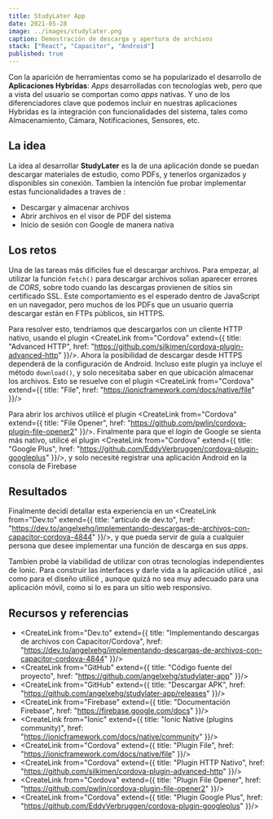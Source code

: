 ```yaml
---
title: StudyLater App
date: 2021-05-28
image: ../images/studylater.png
caption: Demostración de descarga y apertura de archivos
stack: ["React", "Capacitor", "Android"]
published: true
---
```


Con la aparición de herramientas como <CreateLink from="Ionic"/> se ha popularizado el desarrollo de **Aplicaciones Hybridas**: *Apps* desarrolladas con tecnologías web, pero que a vista del usuario se comportan como *apps* nativas. Y uno de los diferenciadores clave que podemos incluir en nuestras aplicaciones Hybridas es la integración con funcionalidades del sistema, tales como Almacenamiento, Cámara, Notificaciones, Sensores, etc.

## La idea

La idea al desarrollar **StudyLater** es la de una aplicación donde se puedan descargar materiales de estudio, como PDFs, y tenerlos organizados y disponibles sin conexión. Tambien la intención fue probar implementar estas funcionalidades a traves de <CreateLink from="Capacitor"/>:

- Descargar y almacenar archivos
- Abrir archivos en el visor de PDF del sistema
- Inicio de sesión con Google de manera nativa

## Los retos

Una de las tareas más dificiles fue el descargar archivos. Para empezar, al utilizar la función `fetch()` para descargar archivos solian aparecer errores de *CORS*, sobre todo cuando las descargas provienen de sitios sin certificado SSL. Este comportamiento es el esperado dentro de JavaScript en un navegador, pero muchos de los PDFs que un usuario querria descargar están en FTPs públicos, sin HTTPS.

Para resolver esto, tendríamos que descargarlos con un cliente HTTP nativo, usando el plugin <CreateLink from="Cordova" extend={{
  title: "Advanced HTTP",
  href: "https://github.com/silkimen/cordova-plugin-advanced-http"
}}/>. Ahora la posibilidad de descargar desde HTTPS dependerá de la configuración de Android. Incluso este plugin ya incluye el método `download()`, y solo necesitaba saber en que ubicación almacenar los archivos. Esto se resuelve con el plugin <CreateLink from="Cordova" extend={{
  title: "File",
  href: "https://ionicframework.com/docs/native/file"
}}/>

Para abrir los archivos utilicé el plugin <CreateLink from="Cordova" extend={{
  title: "File Opener",
  href: "https://github.com/pwlin/cordova-plugin-file-opener2"
}}/>. Finalmente para que el *login* de Google se sienta más nativo, utilicé el plugin <CreateLink from="Cordova" extend={{
  title: "Google Plus",
  href: "https://github.com/EddyVerbruggen/cordova-plugin-googleplus"
}}/>, y solo necesité registrar una aplicación Android en la consola de Firebase

## Resultados

Finalmente decidí detallar esta experiencia en un <CreateLink from="Dev.to" extend={{
  title: "artículo de dev.to",
  href: "https://dev.to/angelxehg/implementando-descargas-de-archivos-con-capacitor-cordova-4844"
}}/>, y que pueda servir de guía a cualquier persona que desee implementar una función de descarga en sus *apps*.

Tambien probé la viabilidad de utilizar <CreateLink from="Capacitor"/> con otras tecnologías independientes de Ionic. Para construir las interfaces y darle vida a la aplicación utilicé  <CreateLink from="React"/>, asi como para el diseño utilicé <CreateLink from="Bootstrap"/>, aunque quizá no sea muy adecuado para una aplicación móvil, como si lo es para un sitio web responsivo.

## Recursos y referencias

- <CreateLink from="Dev.to" extend={{
  title: "Implementando descargas de archivos con Capacitor/Cordova",
  href: "https://dev.to/angelxehg/implementando-descargas-de-archivos-con-capacitor-cordova-4844"
}}/>
- <CreateLink from="GitHub" extend={{
  title: "Código fuente del proyecto",
  href: "https://github.com/angelxehg/studylater-app"
}}/>
- <CreateLink from="GitHub" extend={{
  title: "Descargar APK",
  href: "https://github.com/angelxehg/studylater-app/releases"
}}/>
- <CreateLink from="Firebase" extend={{
  title: "Documentación Firebase",
  href: "https://firebase.google.com/docs"
}}/>
- <CreateLink from="Ionic" extend={{
  title: "Ionic Native (plugins community)",
  href: "https://ionicframework.com/docs/native/community"
}}/>
- <CreateLink from="Cordova" extend={{
  title: "Plugin File",
  href: "https://ionicframework.com/docs/native/file"
}}/>
- <CreateLink from="Cordova" extend={{
  title: "Plugin HTTP Nativo",
  href: "https://github.com/silkimen/cordova-plugin-advanced-http"
}}/>
- <CreateLink from="Cordova" extend={{
  title: "Plugin File Opener",
  href: "https://github.com/pwlin/cordova-plugin-file-opener2"
}}/>
- <CreateLink from="Cordova" extend={{
  title: "Plugin Google Plus",
  href: "https://github.com/EddyVerbruggen/cordova-plugin-googleplus"
}}/>
